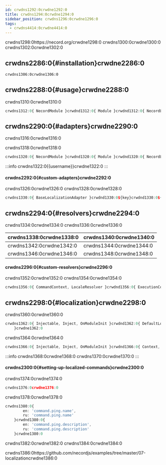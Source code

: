 ```yaml
---
id: crwdns1292:0crwdne1292:0
title: crwdns1294:0crwdne1294:0
sidebar_position: crwdns1296:0crwdne1296:0
tags:
  - crwdns4414:0crwdne4414:0
---
```


crwdns1298:0https://necord.org/crwdne1298:0 crwdns1300:0crwdne1300:0 crwdns1302:0crwdne1302:0

## crwdns2286:0{#installation}crwdne2286:0

```bash npm2yarn
crwdns1306:0crwdne1306:0
```

## crwdns2288:0{#usage}crwdne2288:0

crwdns1310:0crwdne1310:0

```typescript
crwdns1312:0{ NecordModule }crwdnd1312:0{ Module }crwdnd1312:0{ NecordLocalizationModule, DefaultLocalizationAdapter, UserResolver }crwdnd1312:0{ AppService }crwdne1312:0
```

## crwdns2290:0{#adapters}crwdne2290:0

crwdns1316:0crwdne1316:0

crwdns1318:0crwdne1318:0

```typescript
crwdns1320:0{ NecordModule }crwdnd1320:0{ Module }crwdnd1320:0{ NecordLocalizationModule, NestedLocalizationAdapter, UserResolver }crwdnd1320:0{ AppService }crwdne1320:0
```

:::info
crwdns1322:0{{username}}crwdne1322:0
:::

#### crwdns2292:0{#custom-adapters}crwdne2292:0

crwdns1326:0crwdne1326:0 crwdns1328:0crwdne1328:0

```typescript
crwdns1330:0{ BaseLocalizationAdapter }crwdnd1330:0${key}crwdnd1330:0${locale}crwdne1330:0
```

## crwdns2294:0{#resolvers}crwdne2294:0

crwdns1334:0crwdne1334:0 crwdns1336:0crwdne1336:0

| crwdns1338:0crwdne1338:0      | crwdns1340:0crwdne1340:0                                                                  |
| ----------------------------- | ----------------------------------------------------------------------------------------- |
| crwdns1342:0crwdne1342:0      | crwdns1344:0crwdne1344:0                                                                  |
| crwdns1346:0crwdne1346:0      | crwdns1348:0crwdne1348:0                                                                  |

#### crwdns2296:0{#custom-resolvers}crwdne2296:0

crwdns1352:0crwdne1352:0 crwdns1354:0crwdne1354:0

```typescript
crwdns1356:0{ CommandContext, LocaleResolver }crwdnd1356:0{ ExecutionContext, Injectable }crwdnd1356:0{ NecordExecutionContext }crwdne1356:0
```

## crwdns2298:0{#localization}crwdne2298:0

crwdns1360:0crwdne1360:0

```typescript
crwdns1362:0{ Injectable, Inject, OnModuleInit }crwdnd1362:0{ DefaultLocalizationAdapter, localizationMapByKey, LOCALIZATION_ADAPTER }crwdnd1362:0{ Context, SlashCommand, SlashCommandContext }crwdnd1362:0{
    }crwdne1362:0
```

crwdns1364:0crwdne1364:0

```typescript
crwdns1366:0{ Injectable, Inject, OnModuleInit }crwdnd1366:0{ Context, SlashCommand, SlashCommandContext }crwdne1366:0
```

:::info
crwdns1368:0crwdne1368:0 crwdns1370:0crwdne1370:0
:::

#### crwdns2300:0{#setting-up-localized-commands}crwdne2300:0

crwdns1374:0crwdne1374:0

```typescript
crwdns1376:0crwdne1376:0
```

crwdns1378:0crwdne1378:0

```typescript
crwdns1380:0{
        en: 'command.ping.name',
        ru: 'command.ping.name'
    }crwdnd1380:0{
        en: 'command.ping.description',
        ru: 'command.ping.description'
    }crwdne1380:0
```

crwdns1382:0crwdne1382:0 crwdns1384:0crwdne1384:0

crwdns1386:0https://github.com/necordjs/examples/tree/master/07-localizationcrwdne1386:0
